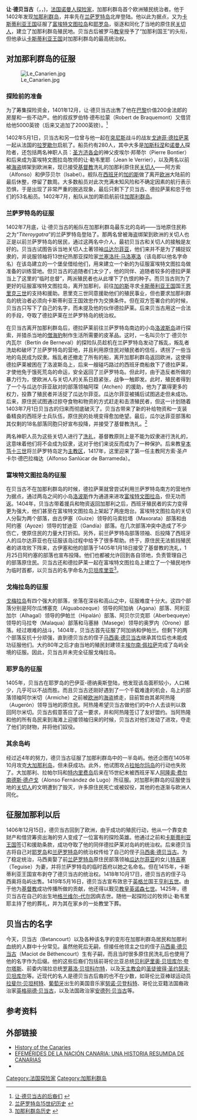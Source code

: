{{TA
|1=zh-hans:富埃特文图拉岛; zh-hant:福特彎圖拉島; zh-tw:福特彎圖拉島; zh-hk:福提文土拉; zh-mo:福提文土拉; 
}}
{{Infobox Biography
| subject_name   = 讓·德貝當古 
| image_name     = Jeandebethencourt.jpg
| image_size     = 280px
| image_caption  = 后人所绘的让·德贝当古
| date_of_birth  = 1362年
| place_of_birth = [[File:Île-de-France_flag.svg|25px]] [[法国|法国]]格蘭維爾-代爾
| date_of_death  = 1425年
| place_of_death = [[File:Île-de-France_flag.svg|25px]] [[法国|法国]]格蘭維爾-代爾
| occupation     = [[法国|法国]][[诺曼人|诺曼人]][[探险家|探险家]]
}}

'''让·德贝当古'''（{{lang-fr|'''Jean de Béthencourt'''}}，{{lang-es|'''Juan de Bethencourt'''}}，{{bd|1362年||1425年|}})，[[法国|法国]][[诺曼人|诺曼人]][[探险家|探险家]]，加那利群岛首个欧洲殖民统治者。他于1402年发现[[加那利群岛|加那利群岛]]，并率先在[[兰萨罗特岛|兰萨罗特岛]]北岸登陆。他以此为据点，又为[[卡斯蒂利亚王国|卡斯蒂利亚王国]]征服了[[富埃特文图拉岛|富埃特文图拉岛]]和[[耶罗岛|耶罗岛]]，驱逐和同化了当地的原住民[[关切人|关切人]]，建立了加那利群岛殖民地。贝当古后被罗马[[教皇|教皇]]授予了“加那利国王”的头衔，但他承认[[卡斯蒂利亚王国|卡斯蒂利亚王国]]对加那利群岛的最高统治权。

==对加那利群岛的征服==
[[Image:Le_Canarien.jpg|thumb]]
===探险前的准备===
为了筹集探险资金，1401年12月，让·德贝当古出售了他在[[巴黎|巴黎]]价值200金法郎的房屋和一些不动产。他的叔叔罗伯特·德布拉蒙（Robert de Braquemont）又借贷给他5000英镑（后来又追加了2000英镑）。<ref>[http://web.meganet.net/bettenco/bett0007.htm 让·德贝当古的后裔们] {{Wayback|url=http://web.meganet.net/bettenco/bett0007.htm |date=20071229025323 }}{{en}}</ref>

1402年5月1日，贝当古和另一位曾与他一起在[[突尼斯|突尼斯]]战斗的战友[[戈迪菲·德拉萨莱|戈迪菲·德拉萨莱]]一起从法国的[[拉罗歇尔|拉罗歇尔]]启航了。船员约有280人，其中大多是[[加斯科涅|加斯科涅]]和[[诺曼人|诺曼人]]探险者，还包括两名神职人员：[[圣方济各会|圣方济各会]]的神父皮埃尔·邦蒂尔（Pierre Bontier）和后来成为富埃特文图拉岛牧师的让·勒韦里耶（Jean le Verrier），以及两名以前被[[海盗|海盗]]绑架到欧洲来，现已接受[[基督教|基督教]]洗礼的加那利原住民[[关切人|关切人]]——阿方索（Alfonso）和伊莎贝尔（Isabel）。舰队在[[西班牙|西班牙]]的[[加的斯|加的斯]]做了离开[[欧洲|欧洲]]大陆前的最后休整，停留了数周。大多数船员对此次充满未知风险和不确定因素的航行表示恐惧，于是出现了非常严重的脱逃现象，最后只剩下了贝当古、德拉萨莱和忠于他们的53名船员。1402年7月，船队从加的斯启航前往[[加那利群岛|加那利群岛]]。

===兰萨罗特岛的征服===
1402年7月底，让·德贝当古的船队在加那利群岛最东北的岛屿——当地原住民称之为“''Titeroygatra''”的兰萨罗特岛登陆了。那两名曾被海盗绑架到欧洲的关切人也正是以前兰萨罗特岛的居民，通过这两名中介人，最初贝当古和关切人的接触是友好的。贝当古试图告诉当地关切人土著领袖[[路易斯·德瓜达尔菲亚|瓜达尔菲亚]]，他们来并不是为了捕捉奴隶的，并说服领袖将13世纪热那亚探险家[[兰塞洛托·马洛塞洛|兰塞洛托·马洛塞洛]]（该岛即以他名字命名）在该岛建立的一个堡垒借给他们，用来建立一个新的为征服富埃特文图拉岛做准备的训练营地。但贝当古的追随者们太少了，他的同伴、追随者较多的德拉萨莱当上了这里的“临时总督”，两派殖民者也从此埋下了仇恨的种子。而贝当古则为了更好的征服富埃特文图拉岛，离开加那利，前往[[加的斯|加的斯]]寻求[[卡斯蒂利亚王国|卡斯蒂利亚王国]]国王[[恩里克三世_(卡斯蒂利亚)|恩里克三世]]的支持和援助。恩里克三世同意援助他们的殖民事业，但也要求加那利群岛的统治者必须向卡斯蒂利亚王国效忠作为交换条件。但在双方签署合约的时候，贝当古只写下了自己的名字，而未提及他的伙伴德拉萨莱。后来贝当古用这一合法的手段，夺取了德拉萨莱在兰萨罗特岛的统治权。

在贝当古离开加那利群岛后，德拉萨莱前往兰萨罗特岛南边的小岛[[洛波斯岛|洛波斯岛]]进行探索，并猎杀当地的[[僧海豹|僧海豹]]制作生活所需要的皮革品。这时，一名叫贝尔丁·德贝尔内瓦尔（Bertín de Berneval）的探险队员趁机在兰萨罗特岛发动了叛乱，叛乱者洗劫和破坏了兰萨罗特岛的营地，并且利用原住民对殖民者的信任，诱拐了一些当地的岛民成为奴隶。叛乱者还撤走了所有的船，离开加那利群岛返回欧洲，这使得德拉萨莱被困在了洛波斯岛上，后来一艘碰巧路过的西班牙商船救下了德拉萨莱，才使他免于饿死荒岛的命运，安全返回了兰萨罗特岛。但此时，由于造反者所做的暴力行为，使欧洲人与关切人的关系日趋紧张，战争一触即发。此时，殖民者得到了一个与瓜达尔菲亚敌对的部落领袖阿琛（Atchen）的援助，他为了赢得更多的权力，投靠了殖民者并活捉了瓜达尔菲亚。瓜达尔菲亚被捕后试图逃走但未成功。后来，原住民试图通过掠夺食物和物资的方式赶走和击溃殖民者，但这一计划随着1403年7月1日贝当古的归来而彻底破灭了。贝当古带来了新的补给物资和一支装备精良的西班牙士兵队伍，原住民的处境变得愈加绝望。最后，瓜尔达菲亚部落和其仅剩的18名部落同胞只好宣布投降，并接受了基督教洗礼。<ref>[http://www.webdelanzarote.com/1400e.htm 兰萨罗特岛15世纪历史] {{Wayback|url=http://www.webdelanzarote.com/1400e.htm |date=20100119015148 }}{{en}}</ref>

两名神职人员为这些关切人进行了[[洗礼|洗礼]]，基督教原则上是不能为奴隶进行洗礼的，这意味着他们将不会成为奴隶，这对于他们来说反而成为了一种保护。后来教皇[[本笃十三世|本笃十三世]]将兰萨罗特岛定为[[主教区|主教区]]，1417年，这里迎来了第一任主教阿方索·圣卢卡尔·德巴拉梅达（Alfonso Sanlúcar de Barrameda）。

===富埃特文图拉岛的征服===
在贝当古不在加那利群岛的时候，德拉萨莱就曾尝试利用兰萨罗特岛南方的营地作为据点，通过两岛之间的小岛[[洛波斯岛|洛波斯]]作为通道来进攻[[富埃特文图拉岛|富埃特文图拉岛]]，但无功而返。1404年，贝当古带着援兵和物资返回加那利之后，西班牙殖民者的实力变得更为强大，他们甚至在富埃特文图拉岛上架起了两座炮台。富埃特文图拉岛的关切人分裂为两个部落，由古伊塞（Guize）领导的马索拉塔（Maxorata）部落和由阿约塞（Ayoze）领导的甘迪亚（Gandía）部落。在几次部落冲突中造成了不少伤亡，使原住民的力量大打折扣。另外，前兰萨罗特岛部落领袖、后投降了西班牙人的瓜尔达菲亚也在征服该岛过程中给予了很多帮助。终于，原住民无法抵挡殖民者的进攻败下阵来，古伊塞和他的部落于1405年1月18日接受了基督教的洗礼，1月25日阿约塞的部落也宣布投降。他们也都被允许回到各自领地，负责管理自己的部落原住民。贝当古还和德拉萨莱一起在富埃特文图拉岛上建立了一个殖民地作为临时首都，以贝当古的名字命名为[[贝坦库里亚|贝坦库里亚]]<ref>[http://www.iknow-canaryislands.co.uk/tourist_information/canary_islands/canary_islands_history.htm 加那利群岛历史] {{Wayback|url=http://www.iknow-canaryislands.co.uk/tourist_information/canary_islands/canary_islands_history.htm |date=20100601014740 }}{{en}}</ref>。

===戈梅拉岛的征服===
[[戈梅拉岛|戈梅拉岛]]有四个强大的部落，坐落在深谷和高山之中，征服难度十分大。这四个部落分别是阿尔瓜博塞克（Alguabozeque）领导的阿加纳（Agana）部落、阿利亚加尔（Alhagal）领导的伊帕兰（Hipalán）部落、阿贝尔贝克耶（Aberbequeye）领导的马拉夸（Malaqua）部落和马塞赫（Masege）领导的奥罗内（Orone）部落。经过艰难的战斗，1404年，贝当古首先征服了阿加纳和伊帕兰。但剩下的两个部落反抗十分顽强，直到德贝当古的侄子[[马西奥·德贝当古|马西奥·德贝当古]]继承其位后也未能成功征服他们。大约80年之后才由当地的殖民封建领主[[埃尔南·佩拉萨|埃尔南·佩拉萨]]完成了岛屿全境的征服。因此，贝当古并未完全征服戈梅拉岛。

===耶罗岛的征服===
1405年，贝当古在耶罗岛的巴伊亚-德纳奥斯登陆，他发现该岛面积较小，人口稀少，几乎可以不战而胜。而且贝当古还刚好遇到了一个千载难逢的机会，岛上的部落领袖阿尔米切（Armiche）之前被[[欧洲|欧洲]]的[[海盗|海盗]]掳走，目前暂由其弟阿热隆（Augerón）领导当地的原住民。阿热隆希望贝当古做他们的中介人去谈判以救回阿尔米切。贝当古假意答应了这一要求，并和阿热隆签订了友好盟约。当阿热隆和他的所有岛民来到海滩上迎接领袖归来的时候，贝当古对他们发动了进攻，夺走了他们的财物，并将他们奴役。

===其余岛屿===
经过近4年的努力，德贝当古征服了加那利群岛中的一半岛屿。他还企图在1405年10月攻克[[大加那利岛|大加那利岛]]，但未获成功。此外，他试图攻占[[拉帕尔玛岛|拉帕尔玛岛]]的行动也失败了。大加那利、拉帕尔玛和[[特内里费岛|特内里费岛]]后来在15世纪末被西班牙军人[[阿隆索·费尔南德斯·德卢戈|阿隆索·费尔南德斯·德卢戈]]（Alonso Fernández de Lugo）所征服。对加那利群岛的征服使当地的[[关切人|关切人]]的文明遭到了毁灭，许多原住民死亡或被奴役，其他的也逐渐与欧洲人同化。

==征服加那利以后==
1406年12月15日，德贝当古回到了欧洲，由于成功的殖民行动，他从一个靠变卖财产和借贷筹资出海的穷人变成了一位富有的探险英雄。他通过之前和[[卡斯蒂利亚王国|卡斯蒂利亚王国]]签订和援助条款，成功夺取了他的同伴德拉萨莱对岛屿的统治权。后来德贝当古将自己对[[耶罗岛|耶罗岛]]和[[兰萨罗特岛|兰萨罗特岛]]的统治权传给了自己的侄子[[马西奥·德贝当古|马西奥·德贝当古]]。为了稳定统治，马西奥娶了前[[兰萨罗特岛|兰萨罗特岛]]原住民部落领袖[[瓜达尔菲亚|瓜达尔菲亚]]的女儿[[特吉塞|特吉塞]]（Teguise）为妻，并将兰萨罗特岛的临时首府以她之名命名。但在1415年，卡斯蒂利亚王国宣布剥夺了德贝当古的统治权。1418年10月17日，德贝当古的侄子马西奥将岛屿出售。1419年5月16日，德贝当古宣布效忠于[[英格兰|英格兰]]国王[[亨利五世_(英格兰)|亨利五世]]。由于他为[[基督教|基督教]]成功传播所做的贡献，他还得以觐见[[教皇|教皇]][[英诺森七世|英诺森七世]]。1425年，德贝当古在自己的出生地[[格兰维尔-代尔|格兰维尔-代尔]]因病去世。随他一起探险过的牧师让·勒韦里耶主持了他的葬礼，并为其在家乡的一处教堂下葬。

==贝当古的名字==
今天，贝当古（Betancourt）以及各种该名字的变形在加那利群岛居民和加那利血统的人群中十分常见。虽然他死后无嗣，但接任他领主之位的侄子[[马西奥·德贝当古|马西奥·德贝当古]]（Maciot de Béthencourt）生有子嗣，而且当时很多原住民洗礼后也使用了他的名字作为后缀。他的这些后裔们包括前哥伦比亚总统[[贝利萨里奥·贝坦库尔·夸尔塔斯|贝利萨里奥·贝坦库尔·夸尔塔斯]]、前委内瑞拉总统[[罗慕洛·贝坦科尔特|罗慕洛·贝坦科尔特]]，以及[[天主教会|天主教会]]的[[圣徒|圣徒]][[彼得·圣约瑟夫·贝坦库尔|彼得·圣约瑟夫·贝坦库尔]]等。近现代的名人是德贝当古后裔的也不在少数，如哥伦比亚棒球运动员[[拉斐尔·贝坦柯特|拉斐尔·贝坦柯特]]、[[葡萄牙|葡萄牙]]出生的美国音乐家[[努诺·贝登科特|努诺·贝登科特]]、哥伦比亚籍法国裔政治家[[英格丽德·贝当古|英格丽德·贝当古]]，以及法国政治家[[安德列·贝当古|安德列·贝当古]]等。

==参考资料==
{{reflist}}

==外部链接==
{{commonscat|Jean de Béthencourt}}
*[https://web.archive.org/web/20080820112115/http://www.lanzarote-guide.com/gui-eng/history.htm History of the Canaries ]{{en}}
*[https://archive.is/20070803053013/http://elguanche.net/Ficheros/efemeridescanarias4.htm EFEMÉRIDES DE LA NACIÓN CANARIA: UNA HISTORIA RESUMIDA DE CANARIAS] {{es}}
*{{geneall|41161}}{{fr}}

{{Authority control}}
{{DEFAULTSORT:Bethencourt, Jean de}}
[[Category:法国探险家|Category:法国探险家]]
[[Category:加那利群岛|Category:加那利群岛]]
